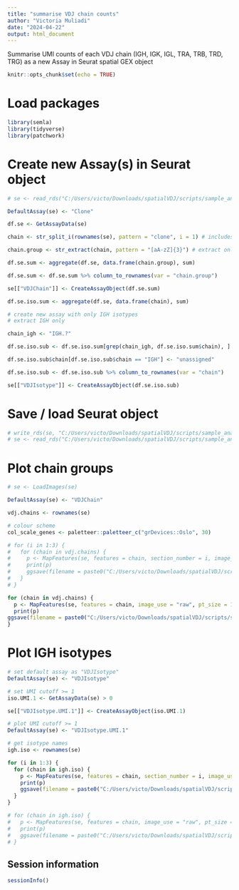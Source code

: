 ```yaml
---
title: "summarise VDJ chain counts"
author: "Victoria Muliadi"
date: "2024-04-22"
output: html_document
---
```


Summarise UMI counts of each VDJ chain (IGH, IGK, IGL, TRA, TRB, TRD, TRG) as a new Assay in Seurat spatial GEX object

```r
knitr::opts_chunk$set(echo = TRUE)
```

# Load packages
```r
library(semla)
library(tidyverse)
library(patchwork)
```

# Create new Assay(s) in Seurat object
```r
# se <- read_rds("C:/Users/victo/Downloads/spatialVDJ/scripts/sample_analysis/BCSA3_tumC_clones_mixcr.rds")

DefaultAssay(se) <- "Clone"

df.se <- GetAssayData(se)

chain <- str_split_i(rownames(se), pattern = "clone", i = 1) # includes IGH isotypes

chain.group <- str_extract(chain, pattern = "[aA-zZ]{3}") # extract only first 3 matches (i.e. all IGH isotypes are grouped together)

df.se.sum <- aggregate(df.se, data.frame(chain.group), sum)

df.se.sum <- df.se.sum %>% column_to_rownames(var = "chain.group")

se[["VDJChain"]] <- CreateAssayObject(df.se.sum)

df.se.iso.sum <- aggregate(df.se, data.frame(chain), sum)

# create new assay with only IGH isotypes
# extract IGH only

chain_igh <- "IGH.?"

df.se.iso.sub <- df.se.iso.sum[grep(chain_igh, df.se.iso.sum$chain), ]

df.se.iso.sub$chain[df.se.iso.sub$chain == "IGH"] <- "unassigned"

df.se.iso.sub <- df.se.iso.sub %>% column_to_rownames(var = "chain")

se[["VDJIsotype"]] <- CreateAssayObject(df.se.iso.sub)

```

# Save / load Seurat object
```r
# write_rds(se, "C:/Users/victo/Downloads/spatialVDJ/scripts/sample_analysis/BCSA2_tumB_C_E_clones_grouped_mixcr.rds")
# se <- read_rds("C:/Users/victo/Downloads/spatialVDJ/scripts/sample_analysis/BCSA3_tumD_clones_grouped_mixcr.rds")

```

# Plot chain groups
```r
# se <- LoadImages(se)

DefaultAssay(se) <- "VDJChain"

vdj.chains <- rownames(se)

# colour scheme
col_scale_genes <- paletteer::paletteer_c("grDevices::Oslo", 30)

# for (i in 1:3) {
#   for (chain in vdj.chains) {
#     p <- MapFeatures(se, features = chain, section_number = i, image_use = "raw", pt_size = 1.3, colors = col_scale_genes, scale_alpha = T, pt_stroke = 0.5, max_cutoff = 0.95) & theme(legend.position = "right", legend.text = element_text(angle = 0, hjust = 0))
#     print(p)
#     ggsave(filename = paste0("C:/Users/victo/Downloads/spatialVDJ/scripts/sample_analysis/clone_groups/BCSA2/","BCSA2_tum", i, "_", chain, ".png"), plot = p, width = 10, units = "in")
#   }
# }

for (chain in vdj.chains) {
  p <- MapFeatures(se, features = chain, image_use = "raw", pt_size = 1.3, colors = col_scale_genes, scale_alpha = T, pt_stroke = 0.5, max_cutoff = 0.95) & theme(legend.position = "right", legend.text = element_text(angle = 0, hjust = 0))
  print(p)
ggsave(filename = paste0("C:/Users/victo/Downloads/spatialVDJ/scripts/sample_analysis/clone_groups/BCSA3/","BCSA3_tumD_", chain, ".png"), plot = p, width = 10, units = "in")
}

```

# Plot IGH isotypes

```r
# set default assay as "VDJIsotype"
DefaultAssay(se) <- "VDJIsotype"

# set UMI cutoff >= 1
iso.UMI.1 <- GetAssayData(se) > 0

se[["VDJIsotype.UMI.1"]] <- CreateAssayObject(iso.UMI.1)

# plot UMI cutoff >= 1
DefaultAssay(se) <- "VDJIsotype.UMI.1"

# get isotype names
igh.iso <- rownames(se)

for (i in 1:3) {
  for (chain in igh.iso) {
    p <- MapFeatures(se, features = chain, section_number = i, image_use = "raw", pt_size = 1, colors = col_scale_genes, scale_alpha = T, pt_stroke = 0.5)
    print(p)
    ggsave(filename = paste0("C:/Users/victo/Downloads/spatialVDJ/scripts/sample_analysis/clone_groups/BCSA2/","BCSA2_tum", i, "_", chain, ".png"), plot = p, width = 10, units = "in")
  }
}

# for (chain in igh.iso) {
#   p <- MapFeatures(se, features = chain, image_use = "raw", pt_size = 1, colors = col_scale_genes, scale_alpha = T, pt_stroke = 0.5)
#   print(p)
#   ggsave(filename = paste0("C:/Users/victo/Downloads/spatialVDJ/scripts/sample_analysis/clone_groups/BCSA1/","BCSA1_tumA_", chain, ".png"), plot = p, width = 10, units = "in")
# }

```

## Session information

```r
sessionInfo()
```







